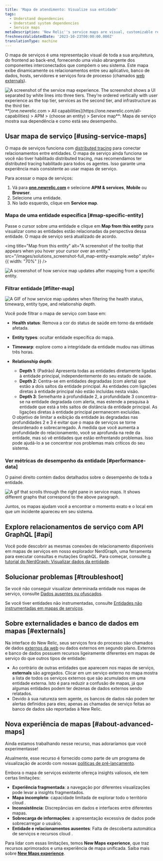 ```yaml
---
title: 'Mapa de atendimento: Visualize sua entidade'
tags:
  - Understand dependencies
  - Understand system dependencies
  - Service maps
metaDescription: 'New Relic''s service maps are visual, customizable representations of your application architecture.'
freshnessValidatedDate: '2023-10-23T00:00:00.000Z'
translationType: machine
---
```


O mapa de serviços é uma representação visual de toda a sua arquitetura, do frontend ao back-end, fornecendo uma visão abrangente dos componentes interconectados que compõem o seu sistema. Este mapa exibe dinamicamente os relacionamentos entre seu aplicativo, banco de dados, hosts, servidores e serviços fora de processo (chamados [web externals](#externals)).

<img title="Service map experience" alt="A screenshot of the service map experience. The screenshot shows a UI separated by white lines into three tiers. They're ordered vertically with user experience as the top tier, services as the second tier, and infrastructure as the third tier." src="/images/Solutions_screenshot-full_service-map.webp" />

<figcaption>
  <DNT>**[one.newrelic.com &gt; All capabilities](https://one.newrelic.com/all-capabilities) &gt; APM &gt; (choose an entity) &gt; Service map**</DNT>: Mapa de serviço mostra sua dependência e como está seu desempenho.
</figcaption>

## Usar mapa de serviço [#using-service-maps]

O mapa de serviços funciona com [distributed tracing](/docs/apm/distributed-tracing/getting-started/introduction-distributed-tracing) para conectar relacionamentos entre entidades. O mapa de serviço ainda funciona se você não tiver habilitado distributed tracing, mas recomendamos ter distributed tracing habilitado para todos os agentes. Isso garante uma experiência mais consistente ao usar mapas de serviço.

Para acessar o mapa de serviços:

1. Vá para <DNT>**[one.newrelic.com](https://one.newrelic.com/all-capabilities)**</DNT> e selecione <DNT>**APM &amp; services**</DNT>, <DNT>**Mobile**</DNT> ou <DNT>**Browser**</DNT>.
2. Selecione uma entidade.
3. No lado esquerdo, clique em <DNT>**Service map**</DNT>.

### Mapa de uma entidade específica [#map-specific-entity]

Passe o cursor sobre uma entidade e clique em <DNT>**Map from this entity**</DNT> para visualizar como as entidades estão relacionadas da perspectiva dessa entidade. O mapa de serviço será atualizado de acordo.

<img title="Map from this entity" alt="A screenshot of the tooltip that appears when you hover your cursor over an entity." src="/images/solutions_screenshot-full_map-entity-example.webp" style={{ width: "70%" }} />

<img title="Example of map from this entity" alt="A screenshot of how service map updates after mapping from a specific entity." src="/images/solutions_screenshot-crop_mapfromthisentityexample.webp" />

### Filtrar entidade [#filter-map]

<img title="Search, filter, and explore your entities" alt="A GIF of how service map updates when filtering the health status, timewarp, entity type, and relationship depth." src="/images/solutions_screenshot-full_filter-service-map.gif" />

Você pode filtrar o mapa de serviço com base em:

* <DNT>**Health status**</DNT>: Remova a cor do status de saúde em torno da entidade afetada.

* <DNT>**Entity types**</DNT>: ocultar entidade específica do mapa.

* <DNT>**Timewarp**</DNT>: explore como a integridade da entidade mudou nas últimas três horas.

* <DNT>**Relationship depth**</DNT>:

  * <DNT>**Depth 1**</DNT>: (Padrão) Apresenta todas as entidades diretamente ligadas à entidade principal, independentemente do seu estado de saúde.
  * <DNT>**Depth 2**</DNT>: Centra-se em entidades degradadas (com alerta) que estão a dois saltos da entidade principal. As entidades com ligações diretas à entidade principal não estão incluídas nesta visão.
  * <DNT>**Depth 3**</DNT>: Semelhante à profundidade 2, a profundidade 3 concentra-se na entidade degradada com alerta, mas estende a pesquisa à entidade que está a três saltos de distância da entidade principal. As ligações diretas à entidade principal permanecem excluídas.

  <Callout variant="tip">
    O objetivo de limitar a exibição da entidade às degradadas nas profundidades 2 e 3 é evitar que o mapa de serviços se torne desordenado e sobrecarregado. À medida que você aumenta a profundidade do relacionamento, você se aprofunda na rede da entidade, mas só vê entidades que estão enfrentando problemas. Isso pode ajudá-lo a se concentrar nos problemas mais críticos do seu sistema.
  </Callout>

### Ver métricas de desempenho da entidade [#performance-data]

O painel direito contém dados detalhados sobre o desempenho de toda a entidade.

<img title="Service maps right pane" alt="A gif that scrolls through the right pane in service maps. It shows different graphs that correspond to the above paragraph." src="/images/solutions_screenshot-full_service-maps-right-pane.gif" />

Juntos, os mapas ajudam você a encontrar o momento exato e o local em que um incidente apareceu em seu sistema.

## Explore relacionamentos de serviço com API GraphQL [#api]

Você pode descobrir as mesmas conexões de relacionamento disponíveis em mapas de serviços em nosso explorador NerdGraph, uma ferramenta para executar consultas e mutações GraphQL. Para começar, consulte [o tutorial do NerdGraph: Visualizar dados da entidade](/docs/apis/nerdgraph/examples/nerdgraph-entities-api-tutorial/).

## Solucionar problemas [#troubleshoot]

Se você não conseguir visualizar determinada entidade nos mapas de serviço, consulte [Dados ausentes ou ofuscados](/docs/troubleshooting-missing-or-obfuscated-data-new-relic-one).

Se você tiver entidades não instrumentadas, consulte [Entidades não instrumentadas em mapas de serviços](/docs/new-relic-solutions/new-relic-one/ui-data/service-maps/uninstrumented-entities-service-maps).

## Sobre externalidades e banco de dados em mapas [#externals]

Na interface do New Relic, seus serviços fora do processo são chamados de dados [externos da web](/docs/using-new-relic/welcome-new-relic/get-started/glossary#web-external) ou dados externos em segundo plano. Externos e banco de dados possuem recursos ligeiramente diferentes em mapas de serviço do que outros tipos de entidade:

* Ao contrário de outras entidades que aparecem nos mapas de serviço, <DNT>**externals**</DNT> são agregados. Clicar em um serviço externo no mapa mostra a lista de todos os serviços externos que são acumulados em uma entidade externa. Isto é para reduzir a confusão de mapas, já que algumas entidades podem ter dezenas de dados externos sendo relatados.
* Devido à sua natureza sem agente, os bancos de dados não podem ter alertas definidos para eles; apenas as chamadas de serviço feitas ao banco de dados são reportadas à New Relic.

## Nova experiência de mapas [#about-advanced-maps]

<Callout title="visualização">
  Ainda estamos trabalhando nesse recurso, mas adoraríamos que você experimentasse!

  Atualmente, esse recurso é fornecido como parte de um programa de visualização de acordo com nossas [políticas de pré-lançamento](/docs/licenses/license-information/referenced-policies/new-relic-pre-release-policy).
</Callout>

Embora o mapa de serviços existente ofereça insights valiosos, ele tem certas limitações:

* **Experiência fragmentada**: a navegação por diferentes visualizações pode levar a insights fragmentados.
* **Mapa incompleto**: capacidade limitada de explorar todo o território cloud .
* **Inconsistência**: Discrepâncias em dados e interfaces entre diferentes mapas.
* **Sobrecarga de informações**: a apresentação excessiva de dados pode sobrecarregar o usuário.
* **Entidade e relacionamentos ausentes**: Falta de descoberta automática de serviços e recursos cloud .

Para lidar com essas limitações, temos <DNT>**New Maps experience**</DNT>, que traz recursos aprimorados e uma experiência de mapa unificada. Saiba mais sobre [<DNT>**New Maps experience**</DNT>](/docs/new-relic-solutions/new-relic-one/ui-data/advanced-maps).